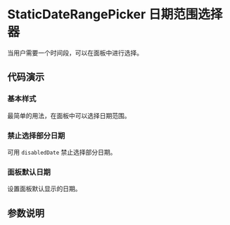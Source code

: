 
# StaticDateRangePicker 日期范围选择器

<Subtitle>当用户需要一个时间段，可以在面板中进行选择。</Subtitle>

## 代码演示

### 基本样式

最简单的用法，在面板中可以选择日期范围。

<Canvas>
  <Story id="components-StaticDateRangePicker--basic" />
</Canvas>

### 禁止选择部分日期

可用 `disabledDate` 禁止选择部分日期。

<Canvas>
  <Story id="components-StaticDateRangePicker--disabled-date" />
</Canvas>

### 面板默认日期

设置面板默认显示的日期。

<Canvas>
  <Story id="components-datepicker--default-view-date" />
</Canvas>

## 参数说明

<ArgsTable of={StaticDateRangePicker} />
